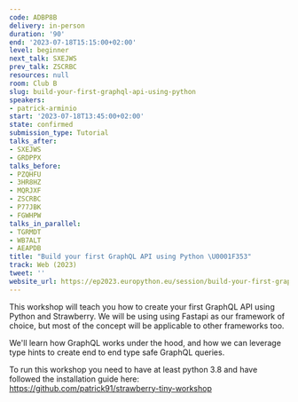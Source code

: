 ```yaml
---
code: ADBP8B
delivery: in-person
duration: '90'
end: '2023-07-18T15:15:00+02:00'
level: beginner
next_talk: SXEJWS
prev_talk: ZSCRBC
resources: null
room: Club B
slug: build-your-first-graphql-api-using-python
speakers:
- patrick-arminio
start: '2023-07-18T13:45:00+02:00'
state: confirmed
submission_type: Tutorial
talks_after:
- SXEJWS
- GRDPPX
talks_before:
- PZQHFU
- 3HR8HZ
- MQRJXF
- ZSCRBC
- P77JBK
- FGWHPW
talks_in_parallel:
- TGRMDT
- WB7ALT
- AEAPDB
title: "Build your first GraphQL API using Python \U0001F353"
track: Web (2023)
tweet: ''
website_url: https://ep2023.europython.eu/session/build-your-first-graphql-api-using-python
---
```


This workshop will teach you how to create your first GraphQL API using Python and Strawberry. We will be using using Fastapi as our framework of choice, but most of the concept will be applicable to other frameworks too.

We'll learn how GraphQL works under the hood, and how we can leverage type hints to create end to end type safe GraphQL queries.

To run this workshop you need to have at least python 3.8 and have followed the installation guide here: https://github.com/patrick91/strawberry-tiny-workshop